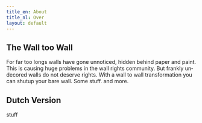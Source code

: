 ```yaml
---
title_en: About
title_nl: Over
layout: default
---
```


<div lang="en">

## The Wall too Wall

For far too longs walls have gone unnoticed, hidden behind paper
and paint. This is causing huge problems in the wall rights community.
But frankly undecored walls do not deserve rights. With a wall to wall
transformation you can shutup your bare wall. Some stuff. and more.

</div>

<div lang="nl">
    
## Dutch Version

stuff

</div>

